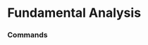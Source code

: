 # Fundamental Analysis




### Commands
<ul className="grid grid-cols-1 md:grid-cols-2 lg:grid-cols-3 xl:grid-cols-4 gap-4 -ml-6">
<ReferenceCard
    title="Analysis"
    description="Display analysis of SEC filings based on NLP model. [Source: https://eclect.us]"
    url="/terminal/reference/stocks/fa/analysis"
    command
/>
<ReferenceCard
    title="Balance"
    description="Prints a complete balance sheet statement over time. This can be either quarterly or annually. The following..."
    url="/terminal/reference/stocks/fa/balance"
    command
/>
<ReferenceCard
    title="Cash"
    description="Prints a complete cash flow statement over time. This can be either quarterly or annually. The following fields..."
    url="/terminal/reference/stocks/fa/cash"
    command
/>
<ReferenceCard
    title="Customer"
    description="List of customers from ticker provided. [Source: CSIMarket]"
    url="/terminal/reference/stocks/fa/customer"
    command
/>
<ReferenceCard
    title="Dcf"
    description="A discounted cash flow statement looks to analyze the value of a company. To do this we need to predict the..."
    url="/terminal/reference/stocks/fa/dcf"
    command
/>
<ReferenceCard
    title="Dcfc"
    description="Prints the discounted cash flow of a company over time including the DCF of today. The following fields are..."
    url="/terminal/reference/stocks/fa/dcfc"
    command
/>
<ReferenceCard
    title="Divs"
    description="Historical dividends for a company"
    url="/terminal/reference/stocks/fa/divs"
    command
/>
<ReferenceCard
    title="Dupont"
    description="The extended dupont deconstructs return on equity to allow investors to understand it better"
    url="/terminal/reference/stocks/fa/dupont"
    command
/>
<ReferenceCard
    title="Earnings"
    description="Print earnings dates and reported EPS of the company. The following fields are expected: Fiscal Date Ending and..."
    url="/terminal/reference/stocks/fa/earnings"
    command
/>
<ReferenceCard
    title="Epsfc"
    description="Estimated EPS [Source: Seeking Alpha]"
    url="/terminal/reference/stocks/fa/epsfc"
    command
/>
<ReferenceCard
    title="Est"
    description="Yearly estimates and quarter earnings/revenues. [Source: Business Insider]"
    url="/terminal/reference/stocks/fa/est"
    command
/>
<ReferenceCard
    title="Fraud"
    description="M-score: ------------------------------------------------ The Beneish model is a statistical model that uses..."
    url="/terminal/reference/stocks/fa/fraud"
    command
/>
<ReferenceCard
    title="Growth"
    description="Prints the growth of several financial statement items and ratios over time. This can be either annually and..."
    url="/terminal/reference/stocks/fa/growth"
    command
/>
<ReferenceCard
    title="Income"
    description="Prints a complete income statement over time. This can be either quarterly or annually. The following fields are..."
    url="/terminal/reference/stocks/fa/income"
    command
/>
<ReferenceCard
    title="Load"
    description="Load stock ticker to perform analysis on. When the data source is yf, an Indian ticker can be loaded by using..."
    url="/terminal/reference/stocks/fa/load"
    command
/>
<ReferenceCard
    title="Metrics"
    description="Prints a list of the key metrics of a company over time. This can be either quarterly or annually. This includes,..."
    url="/terminal/reference/stocks/fa/metrics"
    command
/>
<ReferenceCard
    title="Mgmt"
    description="Print management team. Namely: Name, Title, and Information from google [Source: Business Insider]"
    url="/terminal/reference/stocks/fa/mgmt"
    command
/>
<ReferenceCard
    title="Mktcap"
    description="Prints stock price, number of shares, market capitalization and enterprise value over time. The following fields..."
    url="/terminal/reference/stocks/fa/mktcap"
    command
/>
<ReferenceCard
    title="Overview"
    description="Prints information about, among other things, the industry, sector exchange and company description."
    url="/terminal/reference/stocks/fa/overview"
    command
/>
<ReferenceCard
    title="Pt"
    description="Prints price target from analysts. [Source: Business Insider and Financial Modeling Prep]"
    url="/terminal/reference/stocks/fa/pt"
    command
/>
<ReferenceCard
    title="Rating"
    description="Based on specific ratios, prints information whether the company is a (strong) buy, neutral or a (strong) sell...."
    url="/terminal/reference/stocks/fa/rating"
    command
/>
<ReferenceCard
    title="Ratios"
    description="Prints in-depth ratios of a company over time. This can be either quarterly or annually. This contains, among..."
    url="/terminal/reference/stocks/fa/ratios"
    command
/>
<ReferenceCard
    title="Revfc"
    description="Estimated revenue [Source: Seeking Alpha]"
    url="/terminal/reference/stocks/fa/revfc"
    command
/>
<ReferenceCard
    title="Rot"
    description="Rating over time (monthly). [Source: Finnhub]"
    url="/terminal/reference/stocks/fa/rot"
    command
/>
<ReferenceCard
    title="Score"
    description="Value investing based on Warren Buffett, Joseph Piotroski and Benjamin Graham thoughts [Source: FMP]. Data is..."
    url="/terminal/reference/stocks/fa/score"
    command
/>
<ReferenceCard
    title="Sec"
    description="Prints SEC filings of the company. The following fields are expected: Filing Date, Document Date, Type, Category,..."
    url="/terminal/reference/stocks/fa/sec"
    command
/>
<ReferenceCard
    title="Shrs"
    description="Print Major, institutional and mutualfunds shareholders. [Source: Yahoo Finance]"
    url="/terminal/reference/stocks/fa/shrs"
    command
/>
<ReferenceCard
    title="Splits"
    description="Stock splits and reverse split events since IPO [Source: Yahoo Finance]"
    url="/terminal/reference/stocks/fa/splits"
    command
/>
<ReferenceCard
    title="Supplier"
    description="List of suppliers from ticker provided. [Source: CSIMarket]"
    url="/terminal/reference/stocks/fa/supplier"
    command
/>
<ReferenceCard
    title="Warnings"
    description="Sean Seah warnings. Check: Consistent historical earnings per share; Consistently high return on equity;..."
    url="/terminal/reference/stocks/fa/warnings"
    command
/>
</ul>
